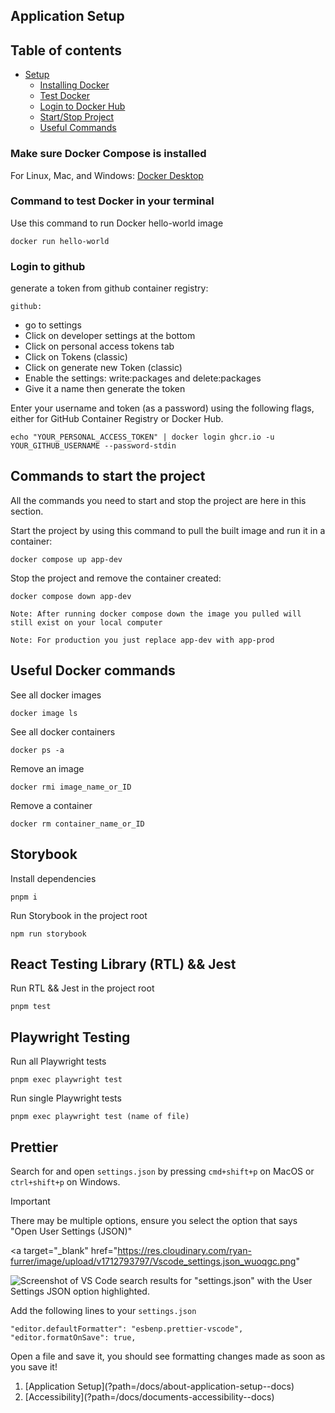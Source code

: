 
## Application Setup

## Table of contents

- [Setup](#setup)
  - [Installing Docker](#make-sure-docker-compose-is-installed)
  - [Test Docker](#command-to-test-docker-in-your-terminal)
  - [Login to Docker Hub](#login-to-docker-hub)
  - [Start/Stop Project](#commands-to-start-the-project)
  - [Useful Commands](#useful-docker-commands)

### Make sure Docker Compose is installed

For Linux, Mac, and Windows: [Docker Desktop ](https://docs.docker.com/desktop/install/linux-install/)

### Command to test Docker in your terminal

Use this command to run Docker hello-world image

```
docker run hello-world
```

### Login to github

generate a token from github container registry:

`github:`

- go to settings
- Click on developer settings at the bottom
- Click on personal access tokens tab
- Click on Tokens (classic)
- Click on generate new Token (classic)
- Enable the settings: write:packages and delete:packages
- Give it a name then generate the token

Enter your username and token (as a password) using the following flags, either for GitHub Container Registry or Docker
Hub.

```
echo "YOUR_PERSONAL_ACCESS_TOKEN" | docker login ghcr.io -u YOUR_GITHUB_USERNAME --password-stdin
```

## Commands to start the project

All the commands you need to start and stop the project are here in this section.

Start the project by using this command to pull the built image and run it in a container:

```
docker compose up app-dev
```

Stop the project and remove the container created:

```
docker compose down app-dev
```

`Note: After running docker compose down the image you pulled will still exist on your local computer`

`Note: For production you just replace app-dev with app-prod`

## Useful Docker commands

See all docker images

```
docker image ls
```

See all docker containers

```
docker ps -a
```

Remove an image

```
docker rmi image_name_or_ID
```

Remove a container

```
docker rm container_name_or_ID
```

## Storybook

Install dependencies

```
pnpm i
```

Run Storybook in the project root

```
npm run storybook
```

## React Testing Library (RTL) && Jest

Run RTL && Jest in the project root

```
pnpm test
```

## Playwright Testing

Run all Playwright tests

```
pnpm exec playwright test
```

Run single Playwright tests

```
pnpm exec playwright test (name of file)
```

## Prettier

Search for and open `settings.json` by pressing `cmd+shift+p` on MacOS or `ctrl+shift+p` on Windows.

> [!IMPORTANT]
> There may be multiple options, ensure you select the option that says "Open User Settings (JSON)"
>
> <a
>   target="_blank"
>   href="https://res.cloudinary.com/ryan-furrer/image/upload/v1712793797/Vscode_settings.json_wuoqgc.png"
> >
>   ![Screenshot of VS Code search results for "settings.json" with the User
>   Settings JSON option
>   highlighted.](https://res.cloudinary.com/ryan-furrer/image/upload/v1712793797/Vscode_settings.json_wuoqgc.png)
> </a>

Add the following lines to your `settings.json`

```
"editor.defaultFormatter": "esbenp.prettier-vscode",
"editor.formatOnSave": true,
```

Open a file and save it, you should see formatting changes made as soon as you save it!

<ol className="doc_nav_links">
  <li>[Application Setup](?path=/docs/about-application-setup--docs)</li>
  <li>[Accessibility](?path=/docs/documents-accessibility--docs)</li>
</ol>
